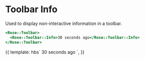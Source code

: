 
<Meta title="Rose/Toolbar/Info" component="Toolbar Info" />

# Toolbar Info

Used to display non-interactive information in a toolbar.

```handlebars
<Rose::Toolbar>
  <Rose::Toolbar::Info>30 seconds ago</Rose::Toolbar::Info>
</Rose::Toolbar>
```

<Preview>
  <Story name="Toolbar Info">
    {{
      template: hbs`
    <Rose::Toolbar>
      <Rose::Toolbar::Info>30 seconds ago</Rose::Toolbar::Info>
    </Rose::Toolbar>
    `,
    }}
  </Story>
</Preview>
